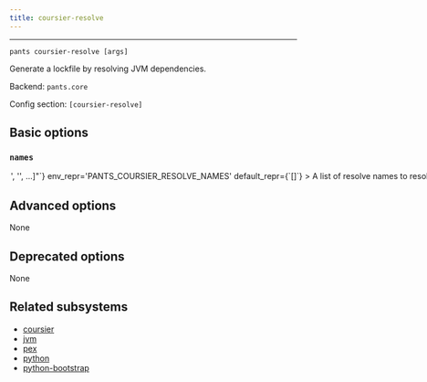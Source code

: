 ```yaml
---
title: coursier-resolve
---
```



---

```
pants coursier-resolve [args]
```

Generate a lockfile by resolving JVM dependencies.

Backend: <span className="color--primary">`pants.core`</span>

Config section: <span className="color--primary">`[coursier-resolve]`</span>

<span className={styles.options}>

## Basic options

### `names`

<Option
  cli_repr={`--coursier-resolve-names="['<str>', '<str>', ...]"`}
  env_repr='PANTS_COURSIER_RESOLVE_NAMES'
  default_repr={`[]`}
>
A list of resolve names to resolve.

Each name must be defined as a resolve in `[jvm].resolves`.

If not provided, resolve all known resolves.

</Option>

## Advanced options

None

## Deprecated options

None

## Related subsystems

- [coursier](../subsystems/coursier.mdx)
- [jvm](../subsystems/jvm.mdx)
- [pex](../subsystems/pex.mdx)
- [python](../subsystems/python.mdx)
- [python-bootstrap](../subsystems/python-bootstrap.mdx)

</span>

